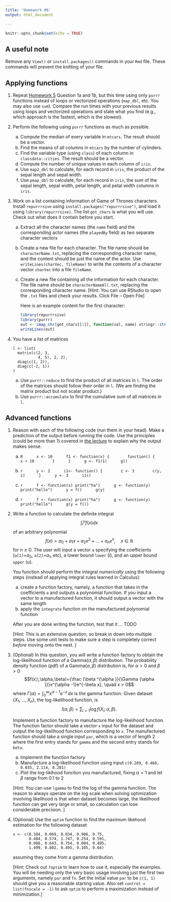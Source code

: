 ```yaml
---
title: 'Homework #6'
output: html_document

---
```


```r
knitr::opts_chunk$set(echo = TRUE)
```

## A useful note
Remove any `View()` or `install.packages()` commands in your `Rmd` file. These commands will prevent the knitting of your file. 

## Applying functions

1. Repeat [Homework 5](hw5.html) Question 1a and 1b, but this time using only `purrr` functions instead of loops or vectorized operations (`map_dbl`, etc. You may also use `sum`). Compare the run times with your previous results using loops and vectorized operations and state what you find (e.g., which approach is the fastest, which is the slowest).

1. Perform the following using `purrr` functions as much as possible.

    a. Compute the median of every variable in `mtcars`. The result should be a vector.
    a. Find the means of all columns in `mtcars` by the number of cylinders.
    a. Find the variable type (using `class`) of each column in `classdata::cities`. The result should be a vector.
    a. Compute the number of unique values in each column of `iris`.
    a. Use `map2_dbl` to calculate, for each record in `iris`, the product of the sepal length and sepal width.
    a. Use `pmap_dbl` to calculate, for each record in `iris`, the sum of the sepal length, sepal width, petal length, and petal width columns in `iris`.

1. Work on a list containing information of Game of Thrones characters. Install `repurrrsive` using `install.packages("repurrrsive")`, and load it using `library(repurrrsive)`. The list `got_chars` is what you will use. Check out what does it contain before you start.
    a. Extract all the character names (the `name` field) and the corresponding actor names (the `playedBy` field) as two separate character vectors
    a. Create a new file for each character. The file name should be `characterName.txt`, replacing the corresponding character name, and the content should be just the name of the actor. Use `writeLines(charVec, fileName)` to write the contents of a character vector `charVec` into a file `fileName`.
    a. Create a new file containing all the information for each character. 
    The file name should be `characterNameAll.txt`, replacing the corresponding character name. [Hint: You can use RStudio to open the `.txt` files and check your results. Click File -- Open File] 
    
        Here is an example content for the first character:
    
        ```r
        library(repurrrsive)
        library(purrr)
        out <- imap_chr(got_chars[[1]], function(val, name) stringr::str_glue("{name}: {stringr::str_c(val, collapse=', ')}"))
        writeLines(out)
        ```

1. You have a list of matrices

    ```
    l <- list(
      matrix(c(2, 3,
               4, 5), 2, 2),
      diag(c(1, 2)), 
      diag(c(-2, 1))
    )
    ```
    
    a. Use `purrr::reduce` to find the product of all matrices in `l`. The order of the matrices should follow their order in `l`. (We are finding the matrix product but not scalar product.)
    b. Use `purrr::accumulate` to find the cumulative sum of all matrices in `l`.

## Advanced functions

1. Reason with each of the following code (run them in your head). Make a prediction of the output before running the code. Use the principles (could be more than 1) covered in [the lecture](../slides/02_04_advanced_functions.html) to explain why the output makes sense.

    a. 
        ```R
        x <- 10
        f1 <- function(x) {
          function() {
            x + 10
          }
        }
        g <- f1(1)
        g()
        ```
    
    b. 
        ```r
        y <- 2
        i1<- function() {
          z <- 3
          c(y, z)
        }
        y <- 3
        i1()
        ```    
    
    a. 
        ```r
        f <- function(x) print("ha")
        g <- function(y) print("hello")
        y = f()
        g(y)
        ```
        
    a. 
        ```r
        f <- function(x) print("ha")
        g <- function(y) print("hello")
        g(y = f())
        ```
        


1. Write a function to calculate the definite integral 
$$\int_l^u f(x) dx$$
of an arbitrary polynomial
$$f(x) = a_0 + a_1 x + a_2 x^2 + \dots + a_n x^n, \quad x\in \mathbb{R}$$
for $n \ge 0$. The user will input a vector `a` specifying the coefficients (`a[1]`=$a_0$, `a[2]`=$a_1$, etc), a lower bound `lower` ($l$), and an upper bound `upper` ($u$). 

    You function should perform the integral *numerically* using the following steps (instead of applying integral rules learned in Calculus):

    a. create a function factory, namely, a function that takes in the coefficients `a` and outputs a polynomial function. If you input a vector to a manufactured function, it should output a vector with the same length
    b. apply the `integrate` function on the manufactured polynomial function
    
    After you are done writing the function, test that it ...  TODO
    
    [Hint: This is an extensive question, so break in down into multiple steps. Use some unit tests to make sure a step is completely correct *before* moving onto the next. ]
    
    
1. (Optional)  In this question, you will write a function factory to obtain the log-likelihood function of a Gamma$(\alpha,\beta)$ distribution.
The probability density function (pdf) of a Gamma$(\alpha,\beta)$ distribution is, for $\alpha > 0$ and $\beta > 0$
$$f(x;\,\alpha,\beta)={\frac {\beta ^{\alpha }}{\Gamma (\alpha )}}x^{\alpha -1}e^{-\beta x}, \quad x > 0$$
where $\Gamma (\alpha)=\int _{0}^{\infty }x^{\alpha-1}e^{-x}\,dx$ is the gamma function. 
Given dataset $\{X_1, \dots, X_n\}$, the log-likelihood function, is 
$$l(\alpha, \beta) = \sum_{i=1} \log f(X_i;\,\alpha,\beta).$$

    Implement a function factory to manufacture the log-likelihood function. The function factor should take a vector `x` input for the dataset and output the log-likelihood function corresponding to `x`. The manufactured function should take a single input `par`, which is a vector of length 2 where the first entry stands for `gamma` and the second entry stands for `beta`.
    
    a. Implement the function factory
    b. Manufacture a log-likelihood function using input `c(0.289, 0.468, 0.035, 2.114, 0.281)`
    c. Plot the log-likihood function you manufactured, fixing $\alpha=1$ and let $\beta$ range from 0.1 to 2

    [Hint: You can use `lgamma` to find the log of the gamma function. The reason to always operate on the log scale when solving optimization involving likelihood is that when dataset becomes large, the likelihood function can get very large or small, so calculation can lose considerable precision. ]

1. (Optional) Use the `optim` function to find the maximum likehood estimation for the following dataset

    ```
    x <- c(0.104, 0.069, 0.034, 0.906, 0.75, 
           0.484, 0.574, 1.747, 0.254, 0.591, 
           0.088, 0.643, 0.754, 0.004, 0.495, 
           1.499, 0.802, 0.495, 0.105, 0.64)
    ```
assuming they come from a gamma distribution.

    [Hint: Check out `?optim` to learn how to use it, especially the examples. You will be needing only the very basic usage involving just the first two arguments, namely `par` and `fn`. Set the initial value `par` to be `c(1, 1)` should give you a reasonable starting value. Also set `control = list(fnscale = -1)` to ask `optim` to perform a maximization instead of minimization.]
    
